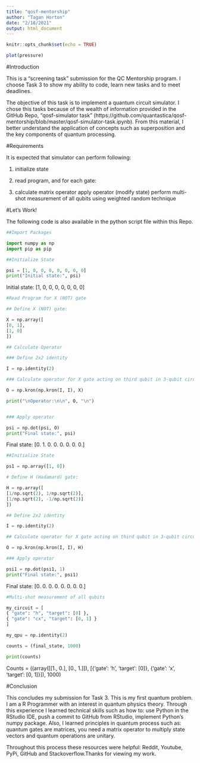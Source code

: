 ```yaml
---
title: "qosf-mentorship"
author: "Tagan Horton"
date: "2/18/2021"
output: html_document
---
```

```r
knitr::opts_chunk$set(echo = TRUE)
```

```r
plot(pressure)
```

#Introduction

This is a "screening task" submission for the QC Mentorship program. I choose Task 3 to show my ability to code, learn new tasks and to meet deadlines.

The objective of this task is to implement a quantum circuit simulator. I chose this tasks because of the wealth of information provided in the GitHub Repo, "qosf-simulator task" (https://github.com/quantastica/qosf-mentorship/blob/master/qosf-simulator-task.ipynb). From this material, I better understand the application of concepts such as superposition and the key components of quantum processing.

#Requirements

It is expected that simulator can perform following:

1. initialize state

2. read program, and for each gate:

3. calculate matrix operator
apply operator (modify state)
perform multi-shot measurement of all qubits using weighted random technique

#Let's Work!

The following code is also available in the python script file within this Repo.

```python

##Import Packages

import numpy as np
import pip as pip

##Initialize State

psi = [1, 0, 0, 0, 0, 0, 0, 0]
print("Initial state:", psi)

```
Initial state: [1, 0, 0, 0, 0, 0, 0, 0]

```python

#Read Program for X (NOT) gate

## Define X (NOT) gate:

X = np.array([
[0, 1],
[1, 0]
])

## Calculate Operator

### Define 2x2 identity

I = np.identity(2)

### Calculate operator for X gate acting on third qubit in 3-qubit circuit

O = np.kron(np.kron(I, I), X)

print("\nOperator:\n\n", O, "\n")


### Apply operator

psi = np.dot(psi, O)
print("Final state:", psi)

```
Final state: [0. 1. 0. 0. 0. 0. 0. 0.]

```python
##Initialize State

ps1 = np.array([1, 0])

# Define H (Hadamard) gate:

H = np.array([
[1/np.sqrt(2), 1/np.sqrt(2)],
[1/np.sqrt(2), -1/np.sqrt(2)]
])

## Define 2x2 identity

I = np.identity(2)

## Calculate operator for X gate acting on third qubit in 3-qubit circuit

O = np.kron(np.kron(I, I), H)

### Apply operator

psi1 = np.dot(psi1, 1)
print("Final state:", psi1)

```
Final state: [0. 0. 0. 0. 0. 0. 0. 0.]

```python

#Multi-shot measurement of all qubits

my_circuit = [
{ "gate": "h", "target": [0] }, 
{ "gate": "cx", "target": [0, 1] }
]

my_qpu = np.identity(2)

counts = (final_state, 1000)

print(counts)

```
Counts = ((array([[1., 0.],
       [0., 1.]]), [{'gate': 'h', 'target': [0]}, {'gate': 'x', 'target': [0, 1]}]), 1000)

#Conclusion

This concludes my submission for Task 3. This is my first quantum problem. I am a R Programmer with an interest in quantum physics theory. Through this experience I learned technical skills such as how to: use Python in the RStudio IDE, push a commit to GitHub from RStudio, implement Python's numpy package. Also, I learned principles in quantum process such as: quantum gates are  matrices, you need a matrix operator to multiply state vectors and quantum operations are unitary.

Throughout this process these resources were helpful: Reddit, Youtube, PyPi, GitHub and Stackoverflow.Thanks for viewing my work.
